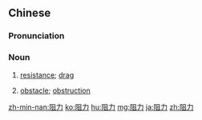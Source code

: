 ==Chinese==
{{zh-forms}}

===Pronunciation===
{{zh-pron
|m=zǔlì
|c=zo2 lik6
|mn=qz:chó͘-lia̍k/tw,xm,zz:chó͘-le̍k
|cat=n
}}

===Noun===
{{zh-noun}}

# [[resistance]]; [[drag]]
# {{lb|zh|figuratively}} [[obstacle]]; [[obstruction]]

{{zh-cat|Intermediate}}

[[zh-min-nan:阻力]]
[[ko:阻力]]
[[hu:阻力]]
[[mg:阻力]]
[[ja:阻力]]
[[zh:阻力]]